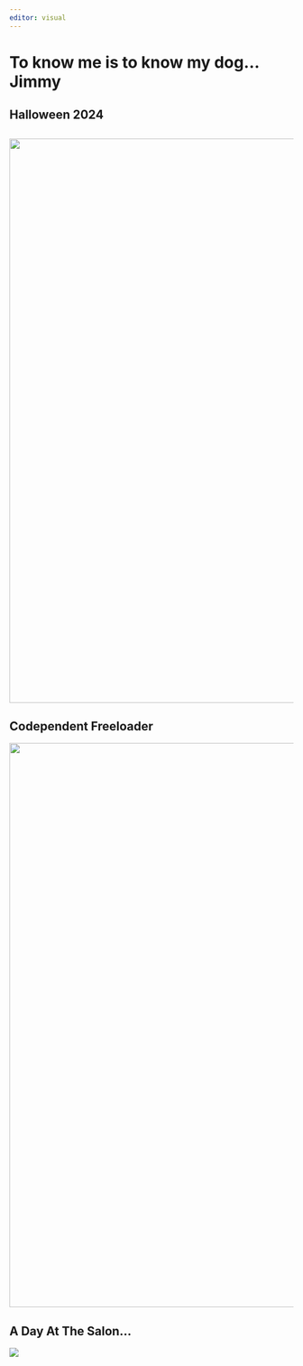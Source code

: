 ```yaml
---
editor: visual
---
```


# To know me is to know my dog... Jimmy

## Halloween 2024

## ![](Jimmy1.jpg){width="1000"}

## Codependent Freeloader

![](Jimmy2.jpg){width="1000"}

## A Day At The Salon...

![](Jimmy3.jpg)
